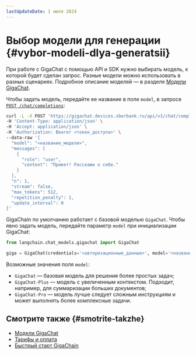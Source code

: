 ```yaml
---
lastUpdateDate: 1 июля 2024
---
```


# Выбор модели для генерации {#vybor-modeli-dlya-generatsii}

При работе с GigaChat с помощью API и SDK нужно выбирать модель, к которой будет сделан запрос.
Разные модели можно использовать в разных сценариях.
Подробное описание моделей — в разделе [Модели GigaChat](/ru/gigachat/models).

<Tabs queryString="tool">
<TabItem value="api" label="GigaChat API" default>

Чтобы задать модель, передайте ее название в поле `model`, в запросе [`POST /chat/completions`](/ru/gigachat/api/reference/rest/post-chat):

```sh
curl -L -X POST 'https://gigachat.devices.sberbank.ru/api/v1/chat/completions' \
-H 'Content-Type: application/json' \
-H 'Accept: application/json' \
-H 'Authorization: Bearer <токен_доступа>' \
--data-raw '{
  "model": "<название_модели>",
  "messages": [
    {
      "role": "user",
      "content": "Привет! Расскажи о себе."
    }
  ],
  "n": 1,
  "stream": false,
  "max_tokens": 512,
  "repetition_penalty": 1,
  "update_interval": 0
}'
```

</TabItem>
<TabItem value="sdk" label="GigaChain" >

GigaChain по умолчанию работает с базовой моделью `GigaChat`.
Чтобы явно задать модель, передайте параметр `model` при инициализации GigaChat:

```py
from langchain.chat_models.gigachat import GigaChat

giga = GigaChat(credentials='<авторизационные_данные>', model='<название_модели>', verify_ssl_certs=False)
```

</TabItem>
</Tabs>

Возможные значения поля `model`:

* `GigaChat` — базовая модель для решения более простых задач;
* `GigaChat-Plus` — модель с увеличенным контекстом. Подходит, например, для суммаризации больших документов;
* `GigaChat-Pro` — модель лучше следует сложным инструкциям и может выполнять более комплексные задачи.

## Смотрите также {#smotrite-takzhe}

* [Модели GigaChat](/ru/gigachat/models)
* [Тарифы и оплата](/ru/gigachat/api/tariffs)
* [Быстрый старт GigaChain](/ru/gigachain/get-started/quickstart)